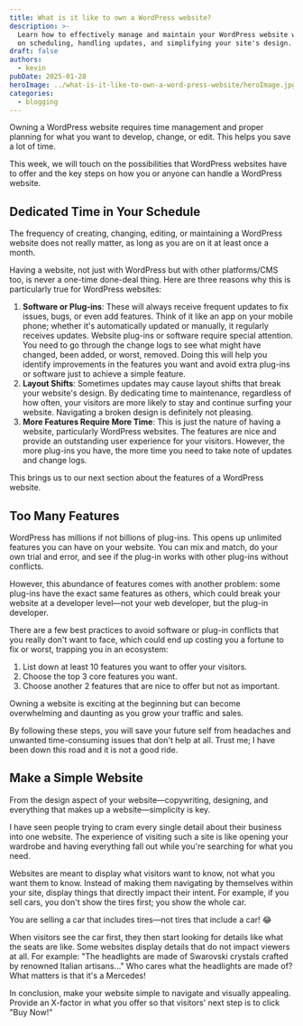```yaml
---
title: What is it like to own a WordPress website?
description: >-
  Learn how to effectively manage and maintain your WordPress website with tips
  on scheduling, handling updates, and simplifying your site's design.
draft: false
authors:
  - kevin
pubDate: 2025-01-28
heroImage: ../what-is-it-like-to-own-a-word-press-website/heroImage.jpg
categories:
  - blogging
---
```

Owning a WordPress website requires time management and proper planning for what you want to develop, change, or edit. This helps you save a lot of time.

This week, we will touch on the possibilities that WordPress websites have to offer and the key steps on how you or anyone can handle a WordPress website.

## Dedicated Time in Your Schedule

The frequency of creating, changing, editing, or maintaining a WordPress website does not really matter, as long as you are on it at least once a month.

Having a website, not just with WordPress but with other platforms/CMS too, is never a one-time done-deal thing. Here are three reasons why this is particularly true for WordPress websites:

1. **Software or Plug-ins**: These will always receive frequent updates to fix issues, bugs, or even add features. Think of it like an app on your mobile phone; whether it's automatically updated or manually, it regularly receives updates. Website plug-ins or software require special attention. You need to go through the change logs to see what might have changed, been added, or worst, removed. Doing this will help you identify improvements in the features you want and avoid extra plug-ins or software just to achieve a simple feature.
2. **Layout Shifts**: Sometimes updates may cause layout shifts that break your website's design. By dedicating time to maintenance, regardless of how often, your visitors are more likely to stay and continue surfing your website. Navigating a broken design is definitely not pleasing.
3. **More Features Require More Time**: This is just the nature of having a website, particularly WordPress websites. The features are nice and provide an outstanding user experience for your visitors. However, the more plug-ins you have, the more time you need to take note of updates and change logs.

This brings us to our next section about the features of a WordPress website.

## Too Many Features

WordPress has millions if not billions of plug-ins. This opens up unlimited features you can have on your website. You can mix and match, do your own trial and error, and see if the plug-in works with other plug-ins without conflicts.

However, this abundance of features comes with another problem: some plug-ins have the exact same features as others, which could break your website at a developer level—not your web developer, but the plug-in developer.

There are a few best practices to avoid software or plug-in conflicts that you really don't want to face, which could end up costing you a fortune to fix or worst, trapping you in an ecosystem:

1. List down at least 10 features you want to offer your visitors.
2. Choose the top 3 core features you want.
3. Choose another 2 features that are nice to offer but not as important.

Owning a website is exciting at the beginning but can become overwhelming and daunting as you grow your traffic and sales.

By following these steps, you will save your future self from headaches and unwanted time-consuming issues that don't help at all. Trust me; I have been down this road and it is not a good ride.

## Make a Simple Website

From the design aspect of your website—copywriting, designing, and everything that makes up a website—simplicity is key.

I have seen people trying to cram every single detail about their business into one website. The experience of visiting such a site is like opening your wardrobe and having everything fall out while you're searching for what you need.

Websites are meant to display what visitors want to know, not what you want them to know. Instead of making them navigating by themselves within your site, display things that directly impact their intent. For example, if you sell cars, you don't show the tires first; you show the whole car.

You are selling a car that includes tires—not tires that include a car! 😂

When visitors see the car first, they then start looking for details like what the seats are like. Some websites display details that do not impact viewers at all. For example: "The headlights are made of Swarovski crystals crafted by renowned Italian artisans…" Who cares what the headlights are made of? What matters is that it's a Mercedes!

In conclusion, make your website simple to navigate and visually appealing. Provide an X-factor in what you offer so that visitors' next step is to click "Buy Now!"
